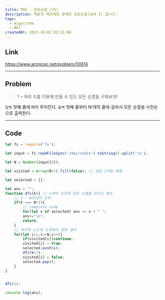 ```yaml
---
title: 백준 - 모든순열 (JS)
description: 백준의 백트레킹 문제인 모든순열(실버 3) 입니다.
tags:
  - Algorithm
  - BOJ
createdAt: 2023-10-02 02:31:00
---
```


## Link
https://www.acmicpc.net/problem/10974

<hr/>

## Problem

> 1 ~ N의 수를 이용해 만들 수 있는 모든 순열을 구해보자!

`입력` 첫째 줄에 N이 주어진다.
`출력` 첫째 줄부터 N!개의 줄에 걸쳐서 모든 순열을 사전순으로 출력한다.

<hr/>

## Code

```javascript
let fs = require('fs');

let input = fs.readFileSync('/dev/stdin').toString().split('\n');

let N = Number(input[0]);

let visited = Array(N+1).fill(false); // 정답 2차원 배열

let selected = [];

let ans = "";
function dfs(k){ // n개의 숫자의 모든 순열을 만드는 함수
    // 1 ~ N까지의 숫자
    if(k === N+1){
        // complete code
        for(let x of selected) ans += x + " ";
        ans+="\n";
        return;
    }
    // 마지막 노드에 도착하지 못한 경우
    for(let i=1;i<=N;i++){
        if(visited[i])continue;
        visited[i] = true;
        selected.push(i);
        dfs(k+1);
        visited[i] = false;
        selected.pop();
    }
}


dfs(1);

console.log(ans);
```

